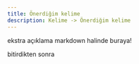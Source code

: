 ---
title: Önerdiğim kelime
description: Kelime -> Önerdiğim kelime
---

ekstra açıklama markdown halinde buraya!

bitirdikten sonra